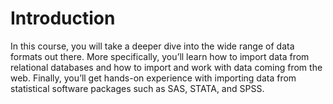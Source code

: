 # Introduction {.unnumbered}

In this course, you will take a deeper dive into the wide range of data formats
out there. More specifically, you'll learn how to import data from relational
databases and how to import and work with data coming from the web. Finally,
you'll get hands-on experience with importing data from statistical software
packages such as SAS, STATA, and SPSS.